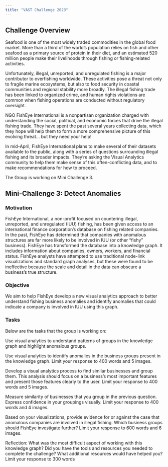 ```yaml
---
title: "VAST Challenge 2023"
---
```


## Challenge Overview

Seafood is one of the most widely traded commodities in the global food market. More than a third of the world's population relies on fish and other seafood as a primary source of protein in their diet, and an estimated 520 million people make their livelihoods through fishing or fishing-related activities.

Unfortunately, illegal, unreported, and unregulated fishing is a major contributor to overfishing worldwide. These activities pose a threat not only to fragile marine ecosystems, but also to food security in coastal communities and regional stability more broadly. The illegal fishing trade has been linked to organized crime, and human rights violations are common when fishing operations are conducted without regulatory oversight.

NGO FishEye International is a nonpartisan organization charged with understanding the social, political, and economic forces that drive the illegal fishing trade. They have spent the past several years collecting data, which they hope will help them to form a more comprehensive picture of this evolving threat... but they need your help!

In mid-April, FishEye International plans to make several of their datasets available to the public, along with a series of questions surrounding illegal fishing and its broader impacts. They're asking the Visual Analytics community to help them make sense of this often-conflicting data, and to make recommendations for how to proceed.

The Group is working on Mini Challenge 3.

## Mini-Challenge 3: Detect Anomalies

### Motivation

FishEye International, a non-profit focused on countering illegal, unreported, and unregulated (IUU) fishing, has been given access to an international finance corporation's database on fishing related companies. In the past, FishEye has determined that companies with anomalous structures are far more likely to be involved in IUU (or other "fishy" business). FishEye has transformed the database into a knowledge graph. It includes information about companies, owners, workers, and financial status. FishEye analysts have attempted to use traditional node-link visualizations and standard graph analyses, but these were found to be ineffective because the scale and detail in the data can obscure a business's true structure.

### Objective

We aim to help FishEye develop a new visual analytics approach to better understand fishing business anomalies and identify anomalies that could indicate a company is involved in IUU using this graph.

### Tasks

Below are the tasks that the group is working on:

Use visual analytics to understand patterns of groups in the knowledge graph and highlight anomalous groups.

Use visual analytics to identify anomalies in the business groups present in the knowledge graph. Limit your response to 400 words and 5 images.

Develop a visual analytics process to find similar businesses and group them. This analysis should focus on a business's most important features and present those features clearly to the user. Limit your response to 400 words and 5 images.

Measure similarity of businesses that you group in the previous question. Express confidence in your groupings visually. Limit your response to 400 words and 4 images.

Based on your visualizations, provide evidence for or against the case that anomalous companies are involved in illegal fishing. Which business groups should FishEye investigate further? Limit your response to 600 words and 6 images.

Reflection: What was the most difficult aspect of working with this knowledge graph? Did you have the tools and resources you needed to complete the challenge? What additional resources would have helped you? Limit your response to 300 words
